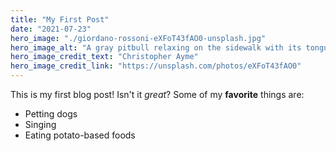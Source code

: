```yaml
---
title: "My First Post"
date: "2021-07-23"
hero_image: "./giordano-rossoni-eXFoT43fAO0-unsplash.jpg"
hero_image_alt: "A gray pitbull relaxing on the sidewalk with its tongue hanging out"
hero_image_credit_text: "Christopher Ayme"
hero_image_credit_link: "https://unsplash.com/photos/eXFoT43fAO0"
---
```

This is my first blog post! Isn't it *great*?
Some of my **favorite** things are:
* Petting dogs
* Singing
* Eating potato-based foods